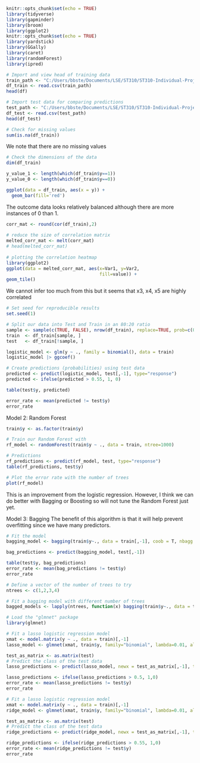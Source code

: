 ```r
knitr::opts_chunk$set(echo = TRUE)
library(tidyverse) 
library(gapminder) 
library(broom)
library(ggplot2)
knitr::opts_chunk$set(echo = TRUE)
library(yardstick)
library(GGally)
library(caret)
library(randomForest)
library(ipred)
```

```r
# Import and view head of training data
train_path <- "C:/Users/bbste/Documents/LSE/ST310/ST310-Individual-Project/Data/ST310_challenge1_train.csv"
df_train <- read.csv(train_path)
head(df)
```
```r
# Import test data for comparing predictions
test_path <- "C:/Users/bbste/Documents/LSE/ST310/ST310-Individual-Project/Data/ST310_challenge1_test.csv"
df_test <- read.csv(test_path)
head(df_test)
```


```r
# Check for missing values
sum(is.na(df_train))
```
We note that there are no missing values
```r
# Check the dimensions of the data
dim(df_train)
```
```r
y_value_1 <- length(which(df_train$y==1))
y_value_0 <- length(which(df_train$y==0)) 
```

```r
ggplot(data = df_train, aes(x = y)) + 
  geom_bar(fill='red')
```
The outcome data looks relatively balanced although there are more instances of 0 than 1.

```r
corr_mat <- round(cor(df_train),2)
 
# reduce the size of correlation matrix
melted_corr_mat <- melt(corr_mat)
# head(melted_corr_mat)
 
# plotting the correlation heatmap
library(ggplot2)
ggplot(data = melted_corr_mat, aes(x=Var1, y=Var2,
                                   fill=value)) +
geom_tile()
```
We cannot infer too much from this but it seems that x3, x4, x5 are highly correlated

```r
# Set seed for reproducible results
set.seed(1)

# Split our data into Test and Train in an 80:20 ratio
sample <- sample(c(TRUE, FALSE), nrow(df_train), replace=TRUE, prob=c(0.8,0.2))
train  <- df_train[sample, ]
test   <- df_train[!sample, ]
```

```r
logistic_model <- glm(y ~ ., family = binomial(), data = train)
logistic_model |> ggcoef()
```
```r
# Create predictions (probabilities) using test data 
predicted <- predict(logistic_model, test[,-1], type="response")
predicted <- ifelse(predicted > 0.55, 1, 0)
```

```r
table(test$y, predicted)
```
```r
error_rate <- mean(predicted != test$y)
error_rate
```
Model 2: Random Forest
```r
train$y <- as.factor(train$y)
```

```r
# Train our Random Forest with 
rf_model <- randomForest(train$y ~ ., data = train, ntree=1000)
```

```r
# Predictions
rf_predictions <- predict(rf_model, test, type="response")
table(rf_predictions, test$y)
```
```r
# Plot the error rate with the number of trees
plot(rf_model)
```
This is an improvement from the logistic regression. However, I think we can do better with Bagging or Boosting so will not tune the Random Forest just yet.

Model 3: Bagging
The benefit of this algorithm is that it will help prevent overfitting since we have many predictors.
```r
# Fit the model
bagging_model <- bagging(train$y~., data = train[,-1], coob = T, nbagg = 200)

```

```r
bag_predictions <- predict(bagging_model, test[,-1])
```

```r
table(test$y, bag_predictions)
error_rate <- mean(bag_predictions != test$y)
error_rate
```

```r
# Define a vector of the number of trees to try
ntrees <- c(1,2,3,4)

# Fit a bagging model with different number of trees
bagged_models <- lapply(ntrees, function(x) bagging(train$y~., data = train[,-1], ntree=x))
```

```r
# Load the "glmnet" package
library(glmnet)

# Fit a lasso logistic regression model
xmat <- model.matrix(y ~ ., data = train)[,-1]
lasso_model <- glmnet(xmat, train$y, family="binomial", lambda=0.01, alpha = 1)

test_as_matrix <- as.matrix(test)
# Predict the class of the test data
lasso_predictions <- predict(lasso_model, newx = test_as_matrix[,-1], type = "response")

lasso_predictions <- ifelse(lasso_predictions > 0.5, 1,0)
error_rate <- mean(lasso_predictions != test$y)
error_rate
```

```r
# Fit a lasso logistic regression model
xmat <- model.matrix(y ~ ., data = train)[,-1]
ridge_model <- glmnet(xmat, train$y, family="binomial", lambda=0.01, alpha = 0)
```

```r
test_as_matrix <- as.matrix(test)
# Predict the class of the test data
ridge_predictions <- predict(ridge_model, newx = test_as_matrix[,-1], type = "response")
```

```r
ridge_predictions <- ifelse(ridge_predictions > 0.55, 1,0)
error_rate <- mean(ridge_predictions != test$y)
error_rate
```